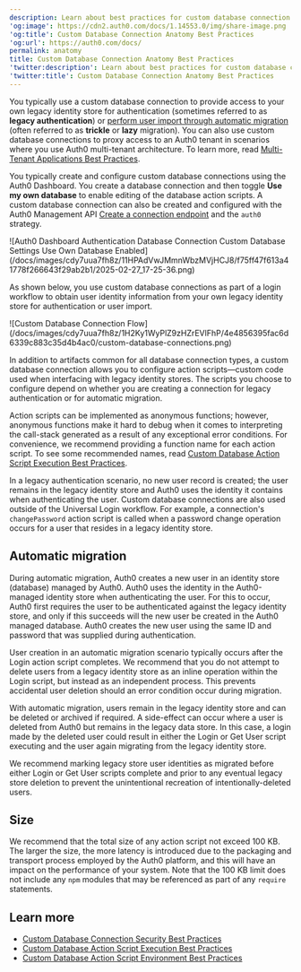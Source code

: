 ```yaml
---
description: Learn about best practices for custom database connection anatomy.
'og:image': https://cdn2.auth0.com/docs/1.14553.0/img/share-image.png
'og:title': Custom Database Connection Anatomy Best Practices
'og:url': https://auth0.com/docs/
permalink: anatomy
title: Custom Database Connection Anatomy Best Practices
'twitter:description': Learn about best practices for custom database connection anatomy.
'twitter:title': Custom Database Connection Anatomy Best Practices
---
```

You typically use a custom database connection to provide access to your own legacy identity store for authentication (sometimes referred to as **legacy authentication**) or [perform user import through automatic migration](/docs/manage-users/user-migration/configure-automatic-migration-from-your-database) (often referred to as **trickle** or **lazy** migration). You can also use custom database connections to proxy access to an Auth0 tenant in scenarios where you use Auth0 multi-tenant architecture. To learn more, read [Multi-Tenant Applications Best Practices](/docs/get-started/auth0-overview/create-tenants/multi-tenant-apps-best-practices).

You typically create and configure custom database connections using the <Tooltip tip="Auth0 Dashboard: Auth0's main product to configure your services." cta="View Glossary" href="/docs/glossary?term=Auth0+Dashboard">Auth0 Dashboard</Tooltip>. You create a database connection and then toggle **Use my own database** to enable editing of the database action scripts. A custom database connection can also be created and configured with the Auth0 <Tooltip tip="Management API: A product to allow customers to perform administrative tasks." cta="View Glossary" href="/docs/glossary?term=Management+API">Management API</Tooltip> [Create a connection endpoint](https://auth0.com/docs/api/management/v2#!/Connections/post_connections) and the `auth0` strategy.

<Frame>![Auth0 Dashboard Authentication Database Connection Custom Database Settings Use Own Database Enabled](/docs/images/cdy7uua7fh8z/11HPAdVwJMmnWbzMVjHCJ8/f75ff47f613a41778f266643f29ab2b1/2025-02-27_17-25-36.png)</Frame>

As shown below, you use custom database connections as part of a login workflow to obtain user identity information from your own legacy identity store for authentication or user import.

<Frame>![Custom Database Connection Flow](/docs/images/cdy7uua7fh8z/1H2Ky1WyPlZ9zHZrEVlFhP/4e4856395fac6d6339c883c35d4b4ac0/custom-database-connections.png)</Frame>

In addition to artifacts common for all database connection types, a custom database connection allows you to configure action scripts—custom code used when interfacing with legacy identity stores. The scripts you choose to configure depend on whether you are creating a connection for legacy authentication or for automatic migration.

Action scripts can be implemented as anonymous functions; however, anonymous functions make it hard to debug when it comes to interpreting the call-stack generated as a result of any exceptional error conditions. For convenience, we recommend providing a function name for each action script. To see some recommended names, read [Custom Database Action Script Execution Best Practices](/docs/authenticate/database-connections/custom-db/custom-database-connections-scripts/execution).

In a legacy authentication scenario, no new user record is created; the user remains in the legacy identity store and Auth0 uses the identity it contains when authenticating the user. Custom database connections are also used outside of the <Tooltip tip="Universal Login: Your application redirects to Universal Login, hosted on Auth0's Authorization Server, to verify a user's identity." cta="View Glossary" href="/docs/glossary?term=Universal+Login">Universal Login</Tooltip> workflow. For example, a connection's `changePassword` action script is called when a password change operation occurs for a user that resides in a legacy identity store.

## Automatic migration

During automatic migration, Auth0 creates a new user in an identity store (database) managed by Auth0. Auth0 uses the identity in the Auth0-managed identity store when authenticating the user. For this to occur, Auth0 first requires the user to be authenticated against the legacy identity store, and only if this succeeds will the new user be created in the Auth0 managed database. Auth0 creates the new user using the same ID and password that was supplied during authentication.

User creation in an automatic migration scenario typically occurs after the Login action script completes. We recommend that you do not attempt to delete users from a legacy identity store as an inline operation within the Login script, but instead as an independent process. This prevents accidental user deletion should an error condition occur during migration.

With automatic migration, users remain in the legacy identity store and can be deleted or archived if required. A side-effect can occur where a user is deleted from Auth0 but remains in the legacy data store. In this case, a login made by the deleted user could result in either the Login or Get User script executing and the user again migrating from the legacy identity store.

We recommend marking legacy store user identities as migrated before either Login or Get User scripts complete and prior to any eventual legacy store deletion to prevent the unintentional recreation of intentionally-deleted users.

## Size

We recommend that the total size of any action script not exceed 100 KB. The larger the size, the more latency is introduced due to the packaging and transport process employed by the Auth0 platform, and this will have an impact on the performance of your system. Note that the 100 KB limit does not include any `npm` modules that may be referenced as part of any `require` statements.

## Learn more

* [Custom Database Connection Security Best Practices](/docs/authenticate/database-connections/custom-db/custom-database-connections-scripts/connection-security)
* [Custom Database Action Script Execution Best Practices](/docs/authenticate/database-connections/custom-db/custom-database-connections-scripts/execution)
* [Custom Database Action Script Environment Best Practices](/docs/authenticate/database-connections/custom-db/custom-database-connections-scripts/environment)
